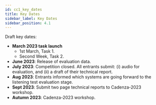```yaml
---
id: cc1_key_dates
title: Key Dates
sidebar_label: Key Dates
sidebar_position: 4.1
---
```


Draft key dates:

- **March 2023 task launch**
  - 1st March, Task 1.
  - Second Week, Task 2.
- **June 2023**: Release of evaluation data.
- **July 2023**: Competition closed. All entrants submit: (i) audio for evaluation, and (ii) a draft of their technical report.
- **Aug 2023**: Entrants informed which systems are going forward to the listening test evaluation stage.
- **Sept 2023**: Submit two page technical reports to Cadenza-2023 workshop.
- **Autumn 2023**: Cadenza-2023 workshop.
